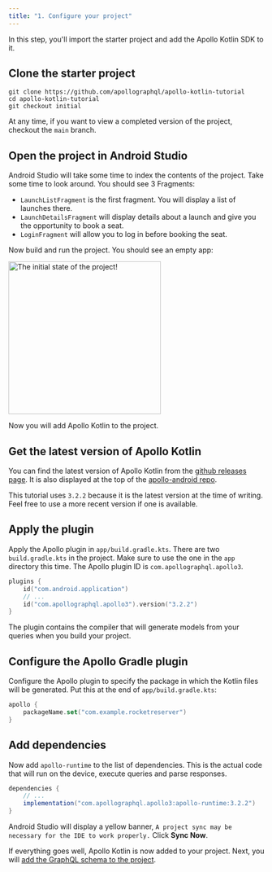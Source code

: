 ```yaml
---
title: "1. Configure your project"
---
```


In this step, you'll import the starter project and add the Apollo Kotlin SDK to it.

## Clone the starter project

```
git clone https://github.com/apollographql/apollo-kotlin-tutorial
cd apollo-kotlin-tutorial
git checkout initial
```

At any time, if you want to view a completed version of the project, checkout the `main` branch.

## Open the project in Android Studio

Android Studio will take some time to index the contents of the project. Take some time to look around. You should see 3 Fragments:

* `LaunchListFragment` is the first fragment. You will display a list of launches there.
* `LaunchDetailsFragment` will display details about a launch and give you the opportunity to book a seat.
* `LoginFragment` will allow you to log in before booking the seat.

Now build and run the project. You should see an empty app:

<img src="images/initial.png" alt="The initial state of the project!" class="screenshot" width="300"/>

Now you will add Apollo Kotlin to the project.

## Get the latest version of Apollo Kotlin

You can find the latest version of Apollo Kotlin from the [github releases page](https://github.com/apollographql/apollo-android/releases). It is also displayed at the top of the [apollo-android repo](https://github.com/apollographql/apollo-android/).

This tutorial uses `3.2.2` because it is the latest version at the time of writing. Feel free to use a more recent version if one is available.

## Apply the plugin

Apply the Apollo plugin in `app/build.gradle.kts`. There are two `build.gradle.kts` in the project. Make sure to use the one in the `app` directory this time. The Apollo plugin ID is `com.apollographql.apollo3`.

```kotlin title="app/build.gradle.kts"
plugins {
    id("com.android.application")
    // ...
    id("com.apollographql.apollo3").version("3.2.2")
}
```

The plugin contains the compiler that will generate models from your queries when you build your project.

## Configure the Apollo Gradle plugin

Configure the Apollo plugin to specify the package in which the Kotlin files will be generated. Put this at the end of `app/build.gradle.kts`:

```kotlin title="app/build.gradle.kts"
apollo {
    packageName.set("com.example.rocketreserver")
}
```

## Add dependencies

Now add `apollo-runtime` to the list of dependencies. This is the actual code that will run on the device, execute queries and parse responses.

```groovy title="app/build.gradle.kts"
dependencies {
    // ...
    implementation("com.apollographql.apollo3:apollo-runtime:3.2.2")
}
```

Android Studio will display a yellow banner, `A project sync may be necessary for the IDE to work properly.` Click **Sync Now**.

If everything goes well, Apollo Kotlin is now added to your project. Next, you will [add the GraphQL schema to the project](02-add-the-graphql-schema).
